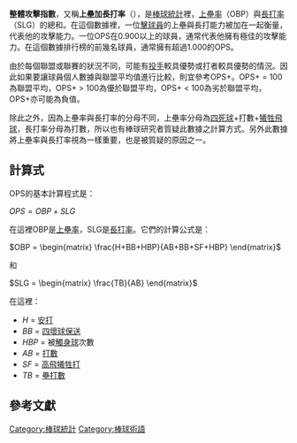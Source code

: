 {{Original research|time=2021-05-26T00:21:06+00:00}}
{{Unreferenced|time=2021-05-26T00:21:06+00:00}}
'''整體攻擊指數'''，又稱'''上壘加長打率'''（{{lang-en|'''OPS''', '''On-base Plus Slugging'''}}），是[[棒球統計|棒球統計]]裡，[[上壘率|上壘率]]（OBP）與[[長打率|長打率]]（SLG）的總和。在這個數據裡，一位[[擊球員|擊球員]]的上壘與長打能力被加在一起衡量，代表他的攻擊能力。一位OPS在0.900以上的球員，通常代表他擁有極佳的攻擊能力。在這個數據排行榜的前幾名球員，通常擁有超過1.000的OPS。

由於每個聯盟或聯賽的狀況不同，可能有[[投手|投手]]較具優勢或打者較具優勢的情況。因此如果要讓球員個人數據與聯盟平均值進行比較，則宜參考OPS+。OPS+ = 100為聯盟平均，OPS+ > 100為優於聯盟平均，OPS+ < 100為劣於聯盟平均，OPS+亦可能為負值。

除此之外，因為上壘率與長打率的分母不同，上壘率分母為[[四死球|四死球]]+打數+[[高飛犧牲打|犧牲飛球]]，長打率分母為打數，所以也有棒球研究者質疑此數據之計算方式。另外此數據將上壘率與長打率視為一樣重要，也是被質疑的原因之一。

== 計算式 ==
OPS的基本計算程式是：

<math>OPS = OBP + SLG</math>

在這裡OBP是[[上壘率|上壘率]]，SLG是[[長打率|長打率]]。它們的計算公式是：

<math>OBP = \begin{matrix} \frac{H+BB+HBP}{AB+BB+SF+HBP} \end{matrix}</math>

和

<math>SLG = \begin{matrix} \frac{TB}{AB} \end{matrix}</math>

在這裡：
*''H'' = [[安打|安打]]
*''BB'' = [[四壞球|四壞球保送]]
*''HBP'' = 被[[觸身球|觸身球]]次數
*''AB'' = [[打數|打數]]
*''SF'' = [[高飛犧牲打|高飛犧牲打]]
*''TB'' = [[壘打數|壘打數]]
== 參考文獻 ==
{{reflist}}
{{棒球統計}}
{{棒球小作品}}

[[Category:棒球統計|Category:棒球統計]]
[[Category:棒球術語|Category:棒球術語]]